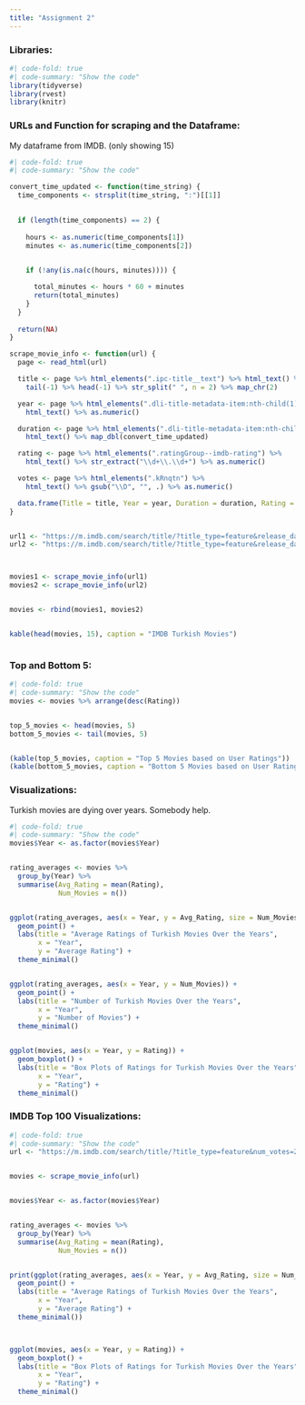 ```yaml
---
title: "Assignment 2"
---
```

### Libraries:

```r
#| code-fold: true
#| code-summary: "Show the code"
library(tidyverse)
library(rvest)
library(knitr)

```

### URLs and Function for scraping and the Dataframe:

My dataframe from IMDB. (only showing 15)
```r
#| code-fold: true
#| code-summary: "Show the code"

convert_time_updated <- function(time_string) {
  time_components <- strsplit(time_string, ":")[[1]]
  

  if (length(time_components) == 2) {
  
    hours <- as.numeric(time_components[1])
    minutes <- as.numeric(time_components[2])
    

    if (!any(is.na(c(hours, minutes)))) {

      total_minutes <- hours * 60 + minutes
      return(total_minutes)
    }
  }
  
  return(NA)
}

scrape_movie_info <- function(url) {
  page <- read_html(url)

  title <- page %>% html_elements(".ipc-title__text") %>% html_text() %>% 
    tail(-1) %>% head(-1) %>% str_split(" ", n = 2) %>% map_chr(2)

  year <- page %>% html_elements(".dli-title-metadata-item:nth-child(1)") %>% 
    html_text() %>% as.numeric()

  duration <- page %>% html_elements(".dli-title-metadata-item:nth-child(2)") %>% 
    html_text() %>% map_dbl(convert_time_updated)

  rating <- page %>% html_elements(".ratingGroup--imdb-rating") %>% 
    html_text() %>% str_extract("\\d+\\.\\d+") %>% as.numeric()

  votes <- page %>% html_elements(".kRnqtn") %>% 
    html_text() %>% gsub("\\D", "", .) %>% as.numeric()

  data.frame(Title = title, Year = year, Duration = duration, Rating = rating, Votes = votes)
}


url1 <- "https://m.imdb.com/search/title/?title_type=feature&release_date=2010-01-01,2023-12-31&num_votes=2500,&country_of_origin=TR&count=250"
url2 <- "https://m.imdb.com/search/title/?title_type=feature&release_date=,2009-12-31&num_votes=2500,&country_of_origin=TR&count=250"



movies1 <- scrape_movie_info(url1)
movies2 <- scrape_movie_info(url2)


movies <- rbind(movies1, movies2)


kable(head(movies, 15), caption = "IMDB Turkish Movies")



```

### Top and Bottom 5:

```r
#| code-fold: true
#| code-summary: "Show the code"
movies <- movies %>% arrange(desc(Rating))


top_5_movies <- head(movies, 5)
bottom_5_movies <- tail(movies, 5)


(kable(top_5_movies, caption = "Top 5 Movies based on User Ratings"))
(kable(bottom_5_movies, caption = "Bottom 5 Movies based on User Ratings"))

```


### Visualizations:

Turkish movies are dying over years. Somebody help.
```r
#| code-fold: true
#| code-summary: "Show the code"
movies$Year <- as.factor(movies$Year)


rating_averages <- movies %>%
  group_by(Year) %>%
  summarise(Avg_Rating = mean(Rating),
            Num_Movies = n())


ggplot(rating_averages, aes(x = Year, y = Avg_Rating, size = Num_Movies)) +
  geom_point() +
  labs(title = "Average Ratings of Turkish Movies Over the Years",
       x = "Year",
       y = "Average Rating") +
  theme_minimal()


ggplot(rating_averages, aes(x = Year, y = Num_Movies)) +
  geom_point() +
  labs(title = "Number of Turkish Movies Over the Years",
       x = "Year",
       y = "Number of Movies") +
  theme_minimal()


ggplot(movies, aes(x = Year, y = Rating)) +
  geom_boxplot() +
  labs(title = "Box Plots of Ratings for Turkish Movies Over the Years",
       x = "Year",
       y = "Rating") +
  theme_minimal()

```


### IMDB Top 100 Visualizations:
```r
#| code-fold: true
#| code-summary: "Show the code"
url <- "https://m.imdb.com/search/title/?title_type=feature&num_votes=2500,&groups=top_1000&country_of_origin=TR&count=250"


movies <- scrape_movie_info(url)


movies$Year <- as.factor(movies$Year)


rating_averages <- movies %>%
  group_by(Year) %>%
  summarise(Avg_Rating = mean(Rating),
            Num_Movies = n())


print(ggplot(rating_averages, aes(x = Year, y = Avg_Rating, size = Num_Movies)) +
  geom_point() +
  labs(title = "Average Ratings of Turkish Movies Over the Years",
       x = "Year",
       y = "Average Rating") +
  theme_minimal())



ggplot(movies, aes(x = Year, y = Rating)) +
  geom_boxplot() +
  labs(title = "Box Plots of Ratings for Turkish Movies Over the Years",
       x = "Year",
       y = "Rating") +
  theme_minimal()

```